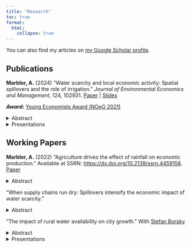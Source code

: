 ```yaml
---
title: "Research"
toc: true
format:
  html:
    collapse: true
---
```


You can also find my articles on [my Google Scholar profile](https://scholar.google.com/citations?user=pMLEyBAAAAAJ&hl=de&oi=ao).

## Publications

**Marbler, A.** (2024) "Water scarcity and local economic activity: Spatial spillovers and the role of irrigation." <i>Journal of Environmental Economics and Management</i>, 124, 102931. [Paper](https://doi.org/10.1016/j.jeem.2024.102931) \| [Slides](https://amarbler.github.io/slides/EconWAT_slides.pdf)

***Award:*** [Young Economists Award (NOeG 2021)](https://en.noeg.ac.at/young-economists)

<details>

<summary>Abstract</summary>

This paper explores the spatial spillover effects of water scarcity on local economic activity and examines the role of irrigation in modulating these effects. Utilizing a newly assembled global geospatial data set that combines information on seasonal water availability and economic activity measured by nighttime luminosity, I conduct a spatial econometric analysis at the granular level of 0.25° x 0.25° grid cells worldwide. My results reveal that agricultural water scarcity in rainfed grid cells has negative spatial spillover effects on economic activity, extending up to 300 kilometers away. However, the presence of irrigation infrastructure effectively mitigates both the direct negative impacts and the negative spatial spillover effects of agricultural water scarcity on economic activity. These results suggest that the benefits of certain climate adaptation measures may not be confined locally, but are observable at a larger scale. This paper emphasizes the importance of considering spatial dynamics and irrigation in understanding the effects of water scarcity on economic activity, providing valuable insights for water resource management policies targeted at promoting climate-resilient development.

</details>

<details>

<summary>Presentations</summary>

Annual Conference of the European Economic Association (EEA-ESEM 2021); 27th Annual Conference of the European Association of Environmental and Resource Economists (EAERE 2022); Verein für Socialpolitik Annual Conference (VfS 2021); 8th Annual Conference of the French Association of Environmental and Resource Economists (FAERE 2021); Annual Conference of the Austrian Economic Association (NOeG 2021); 9th Annual Conference of the Italian Association of Environmental and Resource Economists (IAERE 2021); Regulation and Environment (REM) Seminar at Paris School of Economics

</details>

## Working Papers

**Marbler, A.** (2022) "Agriculture drives the effect of rainfall on economic production." Available at SSRN: <https://dx.doi.org/10.2139/ssrn.4459158>. [Paper](https://dx.doi.org/10.2139/ssrn.4459158)

<details>

<summary>Abstract</summary>

Growing evidence suggests that there is a causal effect of rainfall on economic output, yet the mechanisms driving these effects remain unclear. Here, by integrating gridded agricultural information, climate data, and information on economic output for 1,541 subnational regions across 77 countries, I show that agriculture is the primary driver of the effect of rainfall on overall economic output growth. Specifically, I find that economic output growth declines when subnational regions experience anomalous rainfall during the agricultural growing season, while exposure to anomalous rainfall during the non-growing season has no effect. Dry growing season conditions are particularly harmful, and previous studies that do not account for seasonal rainfall patterns significantly underestimate these effects. I find evidence that the effects on economic growth rates are persistent and that rising income levels reduce the vulnerability to growing season rainfall anomalies. These results deliver empirical evidence that agriculture is driving the negative effects of dry conditions on economic growth rates, especially in low- to middle-income regions.

</details>

"When supply chains run dry: Spillovers intensify the economic impact of water scarcity."

<details>

<summary>Abstract</summary>

</details>

"The impact of rural water availability on city growth." With [Stefan Borsky](https://sborsky.github.io/)

<details>

<summary>Abstract</summary>

</details>

<details>

<summary>Presentations</summary>

29th Annual Conference of the European Association of Environmental and Resource Economists (EAERE 2024); Environmental Protection and Sustainability Forum (EPSF 2022)

</details>
